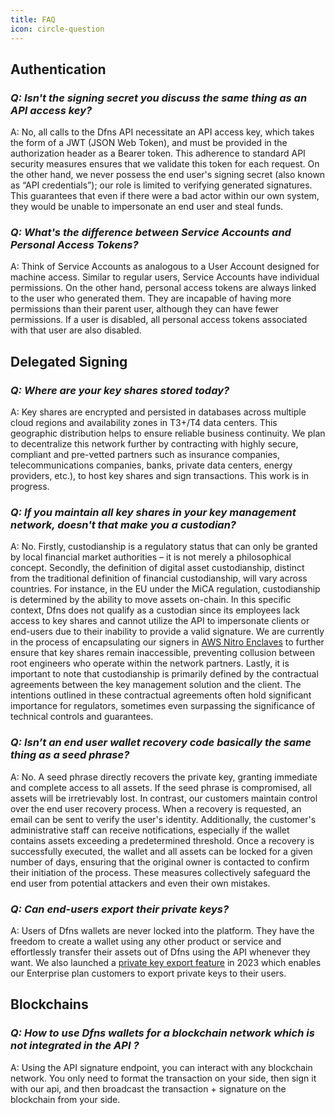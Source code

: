 ```yaml
---
title: FAQ
icon: circle-question
---
```


## Authentication

### _**Q: Isn't the signing secret you discuss the same thing as an API access key?**_

A: No, all calls to the Dfns API necessitate an API access key, which takes the form of a JWT (JSON Web Token), and must be provided in the authorization header as a Bearer token. This adherence to standard API security measures ensures that we validate this token for each request. On the other hand, we never possess the end user's signing secret (also known as “API credentials”); our role is limited to verifying generated signatures. This guarantees that even if there were a bad actor within our own system, they would be unable to impersonate an end user and steal funds.

### _**Q: What's the difference between Service Accounts and Personal Access Tokens?**_

A: Think of Service Accounts as analogous to a User Account designed for machine access. Similar to regular users, Service Accounts have individual permissions. On the other hand, personal access tokens are always linked to the user who generated them. They are incapable of having more permissions than their parent user, although they can have fewer permissions. If a user is disabled, all personal access tokens associated with that user are also disabled.

## Delegated Signing

### _**Q: Where are your key shares stored today?**_

A: Key shares are encrypted and persisted in databases across multiple cloud regions and availability zones in T3+/T4 data centers. This geographic distribution helps to ensure reliable business continuity. We plan to decentralize this network further by contracting with highly secure, compliant and pre-vetted partners such as insurance companies, telecommunications companies, banks, private data centers, energy providers, etc.), to host key shares and sign transactions. This work is in progress.

### _**Q: If you maintain all key shares in your key management network, doesn't that make you a custodian?**_

A: No. Firstly, custodianship is a regulatory status that can only be granted by local financial market authorities – it is not merely a philosophical concept. Secondly, the definition of digital asset custodianship, distinct from the traditional definition of financial custodianship, will vary across countries. For instance, in the EU under the MiCA regulation, custodianship is determined by the ability to move assets on-chain. In this specific context, Dfns does not qualify as a custodian since its employees lack access to key shares and cannot utilize the API to impersonate clients or end-users due to their inability to provide a valid signature. We are currently in the process of encapsulating our signers in [AWS Nitro Enclaves](https://aws.amazon.com/ec2/nitro/nitro-enclaves/) to further ensure that key shares remain inaccessible, preventing collusion between root engineers who operate within the network partners. Lastly, it is important to note that custodianship is primarily defined by the contractual agreements between the key management solution and the client. The intentions outlined in these contractual agreements often hold significant importance for regulators, sometimes even surpassing the significance of technical controls and guarantees.

### _**Q: Isn’t an end user wallet recovery code basically the same thing as a seed phrase?**_

A: No. A seed phrase directly recovers the private key, granting immediate and complete access to all assets. If the seed phrase is compromised, all assets will be irretrievably lost. In contrast, our customers maintain control over the end user recovery process. When a recovery is requested, an email can be sent to verify the user's identity. Additionally, the customer's administrative staff can receive notifications, especially if the wallet contains assets exceeding a predetermined threshold. Once a recovery is successfully executed, the wallet and all assets can be locked for a given number of days, ensuring that the original owner is contacted to confirm their initiation of the process. These measures collectively safeguard the end user from potential attackers and even their own mistakes.

### _**Q: Can end-users export their private keys?**_

A: Users of Dfns wallets are never locked into the platform. They have the freedom to create a wallet using any other product or service and effortlessly transfer their assets out of Dfns using the API whenever they want. We also launched a [private key export feature](/core-concepts/interoperability) in 2023 which enables our Enterprise plan customers to export private keys to their users.

## Blockchains

### _Q: How to use Dfns wallets for a blockchain network which is not integrated in the API ?_

A: Using the API signature endpoint, you can interact with any blockchain network. You only need to format the transaction on your side, then sign it with our api, and then broadcast the transaction + signature on the blockchain from your side.
